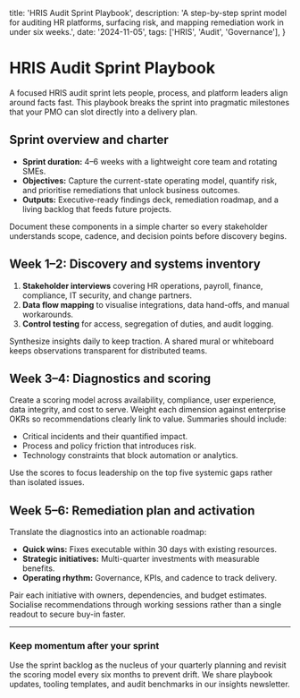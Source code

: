   title: 'HRIS Audit Sprint Playbook',
  description:
    'A step-by-step sprint model for auditing HR platforms, surfacing risk, and mapping remediation work in under six weeks.',
  date: '2024-11-05',
  tags: ['HRIS', 'Audit', 'Governance'],
}


# HRIS Audit Sprint Playbook

A focused HRIS audit sprint lets people, process, and platform leaders align around facts fast. This playbook breaks the sprint into pragmatic milestones that your PMO can slot directly into a delivery plan.

## Sprint overview and charter

- **Sprint duration:** 4–6 weeks with a lightweight core team and rotating SMEs.
- **Objectives:** Capture the current-state operating model, quantify risk, and prioritise remediations that unlock business outcomes.
- **Outputs:** Executive-ready findings deck, remediation roadmap, and a living backlog that feeds future projects.

Document these components in a simple charter so every stakeholder understands scope, cadence, and decision points before discovery begins.

## Week 1–2: Discovery and systems inventory

1. **Stakeholder interviews** covering HR operations, payroll, finance, compliance, IT security, and change partners.
2. **Data flow mapping** to visualise integrations, data hand-offs, and manual workarounds.
3. **Control testing** for access, segregation of duties, and audit logging.

<InlineROI className="my-10" />

Synthesize insights daily to keep traction. A shared mural or whiteboard keeps observations transparent for distributed teams.

## Week 3–4: Diagnostics and scoring

Create a scoring model across availability, compliance, user experience, data integrity, and cost to serve. Weight each dimension against enterprise OKRs so recommendations clearly link to value. Summaries should include:

- Critical incidents and their quantified impact.
- Process and policy friction that introduces risk.
- Technology constraints that block automation or analytics.

Use the scores to focus leadership on the top five systemic gaps rather than isolated issues.

## Week 5–6: Remediation plan and activation

Translate the diagnostics into an actionable roadmap:

- **Quick wins:** Fixes executable within 30 days with existing resources.
- **Strategic initiatives:** Multi-quarter investments with measurable benefits.
- **Operating rhythm:** Governance, KPIs, and cadence to track delivery.

Pair each initiative with owners, dependencies, and budget estimates. Socialise recommendations through working sessions rather than a single readout to secure buy-in faster.

<BlogCTA className="mt-12" />

---

### Keep momentum after your sprint

Use the sprint backlog as the nucleus of your quarterly planning and revisit the scoring model every six months to prevent drift. We share playbook updates, tooling templates, and audit benchmarks in our insights newsletter.

<NewsletterForm className="mt-6" />
